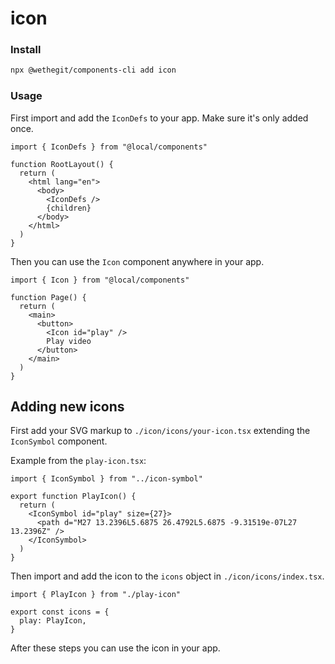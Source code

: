 
<Meta title="components/icon/Readme" />

# icon

### Install

```bash
npx @wethegit/components-cli add icon
```

### Usage

First import and add the `IconDefs` to your app. Make sure it's only added once.

```tsx
import { IconDefs } from "@local/components"

function RootLayout() {
  return (
    <html lang="en">
      <body>
        <IconDefs />
        {children}
      </body>
    </html>
  )
}
```

Then you can use the `Icon` component anywhere in your app.

```tsx
import { Icon } from "@local/components"

function Page() {
  return (
    <main>
      <button>
        <Icon id="play" />
        Play video
      </button>
    </main>
  )
}
```

## Adding new icons

First add your SVG markup to `./icon/icons/your-icon.tsx` extending the `IconSymbol` component.

Example from the `play-icon.tsx`:

```tsx file=icon/icons/play-icon.tsx
import { IconSymbol } from "../icon-symbol"

export function PlayIcon() {
  return (
    <IconSymbol id="play" size={27}>
      <path d="M27 13.2396L5.6875 26.4792L5.6875 -9.31519e-07L27 13.2396Z" />
    </IconSymbol>
  )
}
```

Then import and add the icon to the `icons` object in `./icon/icons/index.tsx`.

```tsx file=icon/icons/index.tsx
import { PlayIcon } from "./play-icon"

export const icons = {
  play: PlayIcon,
}
```

After these steps you can use the icon in your app.
